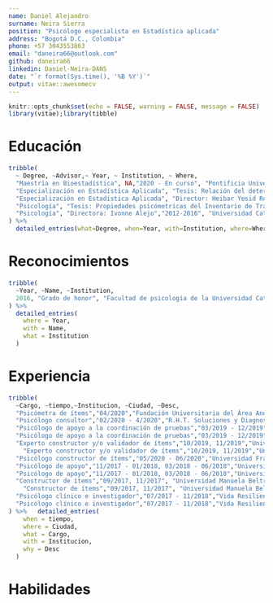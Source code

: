 ```yaml
---
name: Daniel Alejandro
surname: Neira Sierra
position: "Psicólogo especialista en Estadística aplicada"
address: "Bogotá D.C., Colombia"
phone: +57 3043553863
email: "daneira66@outlook.com"
github: daneira66
linkedin: Daniel-Neira-DANS
date: "`r format(Sys.time(), '%B %Y')`"
output: vitae::awesomecv
---
```


```r
knitr::opts_chunk$set(echo = FALSE, warning = FALSE, message = FALSE)
library(vitae);library(tibble)
```

# Educación

```r
tribble(
  ~ Degree, ~Advisor,~ Year, ~ Institution, ~ Where,
  "Maestría en Bioestadística", NA,"2020 - En curso", "Pontificia Universidad Javeriana", "Bogotá, Colombia",
  "Especialización en Estadística Aplicada", "Tesis: Relación del deterioro cognitivo con el perfil lipídico en adultos mayores: Un análisis de correspondencias","2019", "Fundación Universitaria Los Libertadores", "Bogotá, Colombia",
  "Especialización en Estadística Aplicada", "Director: Heibar Yesid Rodríguez Pinzón","2019", "Fundación Universitaria Los Libertadores", "Bogotá, Colombia",
  "Psicología", "Tesis: Propiedades psicómetricas del Inventario de Trastornos de la Conducta Alimetaria (EDI-3) en adultos bogotanos - Fase 2","2012-2016", "Universidad Católica de Colombia", "Bogotá, Colombia",
  "Psicología", "Directora: Ivonne Alejo","2012-2016", "Universidad Católica de Colombia", "Bogotá, Colombia"
) %>% 
  detailed_entries(what=Degree, when=Year, with=Institution, where=Where,why = Advisor)
```

# Reconocimientos

```r
tribble(
  ~Year, ~Name, ~Institution,
  2016, "Grado de honor", "Facultad de psicología de la Universidad Católica de Colombia"
) %>% 
  detailed_entries(
    where = Year,
    with = Name,
    what = Institution
  )
```

# Experiencia

```r
tribble(
  ~Cargo, ~tiempo,~Institucion, ~Ciudad, ~Desc,
  "Psicómetra de ítems","04/2020","Fundación Universitaria del Área Andina","Bogotá, Colombia", "Verificación de requisitos, diseño, construcción, aplicación y calificación de pruebas para el proceso de selección Convocatoria Territorial 2019 desearrollado para la Comisión Nacional del Servicio Civil.",
  "Psicólogo consultor","02/2020 - 4/2020","R.H.T. Soluciones y Diagnosticos Empresariales Ltda.","Bogotá, Colombia", "Realizar la construcción de ítems para tres pruebas elaboradas para la Polícia Nacional.",
  "Psicólogo de apoyo a la coordinación de pruebas","03/2019 - 12/2019","Universidad Francisco de Paula Santander","Bogotá, Colombia","Apoyar y coordinar el diseño y construcción de las pruebas básicas, funcionales y comportamentales para el proceso de selección 437 - Valle del Cauca desarrollado para la Comisión Nacional del Servicio Civil .",
  "Psicólogo de apoyo a la coordinación de pruebas","03/2019 - 12/2019","Universidad Francisco de Paula Santander","Bogotá, Colombia","Apoyar y coordinar la revisión de las bases de datos, el análisis psicómetrico y la calificación de las pruebas básicas, funcionales y comportamentales del proceso de selección 437 - Valle del Cauca de la Comisión Nacional del Servicio Civil.",
  "Experto constructor y/o validador de ítems","10/2019, 11/2019","Universidad Libre","Bogotá, Colombia", "Realizar la construcción y validación de ítems de las pruebas básicas, funcionales y comportamentales de la convocatoria Distrito Capital - CNSC desarrollada para la Comisión Nacional del Servicio Civil.",
    "Experto constructor y/o validador de ítems","10/2019, 11/2019","Universidad Libre","Bogotá, Colombia", "Realizar la construcción y validación de ítems de las pruebas básicas, funcionales y comportamentales de la convocatoria Territorial Norte desarrollada para la Comisión Nacional del Servicio Civil.",
  "Psicólogo constructor de ítems","05/2020 - 06/2020","Universidad Francisco de Paula Santander","Bogotá, Colombia", "Realizar la construcción y validación de ítems de las pruebas básicas, funcionales y comportamentales del proceso de selección 437 - Valle del Cauca de la Comisión Nacional del Servicio Civil.",
  "Psicólogo de apoyo","11/2017 - 01/2018, 03/2018 - 06/2018","Universidad Manuela Beltrán","Bogotá, Colombia", "Realizar la revisión y validación de los ítems elaborados para las pruebas básicas, funcionales y comportamentales para la convocatoria 435 de 2016 - CAR/ANLA desarrolladas para la Comisión Nacional del Servicio Civil.",
  "Psicólogo de apoyo","11/2017 - 01/2018, 03/2018 - 06/2018","Universidad Manuela Beltrán","Bogotá, Colombia", "Apyar el análisis de datos y la calificación de las pruebas básicas, funcionales y comportamentales de la convocatoria 435 de 2016 - CAR/ANLA desarrolladas para la Comisión Nacional del Servicio Civil.",
  "Constructor de ítems","09/2017, 11/2017", "Universidad Manuela Beltrán","Bogotá, Colombia","Construcción y validación de ítems para las pruebas básicas, funcionales y comportamentales de las pruebas básicas funcionales y comportamentales para la convocatoria 337 - IGAC desarrollada para la Comisión Nacional del Servicio Civil.",
    "Constructor de ítems","09/2017, 11/2017", "Universidad Manuela Beltrán","Bogotá, Colombia","Construcción y validación de ítems para las pruebas básicas, funcionales y comportamentales de las pruebas básicas funcionales y comportamentales para la convocatoria 338 - ACR desarrollada para la Comisión Nacional del Servicio Civil.",
  "Psicólogo clínico e investigador","07/2017 - 11/2018","Vida Resiliente SAS","Bogotá, Colombia","Diseño y aplicación de talleres psicoeducativos y terapias para niños, adolescentes y adultos",
  "Psicólogo clínico e investigador","07/2017 - 11/2018","Vida Resiliente SAS","Bogotá, Colombia","Diseño de instrumentos de evaluación psicológica, investigación cuantitativa y análisis de datos de los servicios prestados."
) %>%   detailed_entries(
    when = tiempo,
    where = Ciudad,
    what = Cargo,
    with = Institucion,
    why = Desc
  )
```

# Habilidades

\begin{cvskills}
  \cvskill{Informática}{R y Rstudio, Python, SPSS, Winsteps, Lertap, Markdown}
  \cvskill{Análisis de datos}{Inferencia estadística, Análisis multivariado, Muestreo, Estadística no parámetrica, Modelos de regresión, Probabilidad}
  \cvskill{Psicometría}{Construcción de ítems, Diseño de pruebas, Análisis de pruebas, Calificación de pruebas}
  \cvskill{idiomas}{Español, Inglés}
\end{cvskills}


